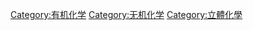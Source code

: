 {{catmore}}
{{Commonscat|Isomerism}}
[[Category:有机化学|Category:有机化学]]
[[Category:无机化学|Category:无机化学]]
[[Category:立體化學|Category:立體化學]]